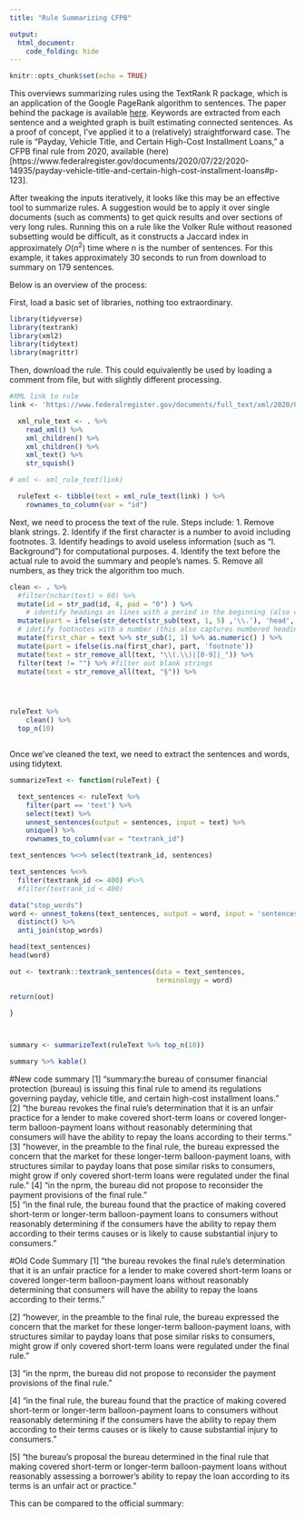 ```yaml
---
title: "Rule Summarizing CFPB"

output:
  html_document:
    code_folding: hide
---
```


```r
knitr::opts_chunk$set(echo = TRUE)
```

This overviews summarizing rules using the TextRank R package, which is an application of the Google PageRank algorithm to sentences. The paper behind the package is available [here](https://web.eecs.umich.edu/~mihalcea/papers/mihalcea.emnlp04.pdf). Keywords are extracted from each sentence and a weighted graph is built estimating connected sentences. As a proof of concept, I've applied it to a (relatively) straightforward case. The rule is "Payday, Vehicle Title, and Certain High-Cost Installment Loans," a CFPB final rule from 2020, available (here)[https://www.federalregister.gov/documents/2020/07/22/2020-14935/payday-vehicle-title-and-certain-high-cost-installment-loans#p-123]. 

After tweaking the inputs iteratively, it looks like this may be an effective tool to summarize rules. A suggestion would be to apply it over single documents (such as comments) to get quick results and over sections of very long rules. Running this on a rule like the Volker Rule without reasoned subsetting would be difficult, as it constructs a Jaccard index in approximately $O(n^2)$ time where n is the number of sentences. For this example, it takes approximately 30 seconds to run from download to summary on 179 sentences.

Below is an overview of the process:

First, load a basic set of libraries, nothing too extraordinary.
```r
library(tidyverse)
library(textrank)
library(xml2)
library(tidytext)
library(magrittr)
```



Then, download the rule. This could equivalently be used by loading a comment from file, but with slightly different processing.
```r
#XML link to rule
link <- 'https://www.federalregister.gov/documents/full_text/xml/2020/07/22/2020-14935.xml'

  xml_rule_text <- . %>% 
    read_xml() %>% 
    xml_children() %>% 
    xml_children() %>%
    xml_text() %>% 
    str_squish() 

# xml <- xml_rule_text(link)

  ruleText <- tibble(text = xml_rule_text(link) ) %>%
    rownames_to_column(var = "id")

```

Next, we need to process the text of the rule. Steps include:
1. Remove blank strings.
2. Identify if the first character is a number to avoid including footnotes.
3. Identify headings to avoid useless information (such as "I. Background") for computational purposes.
4. Identify the text before the actual rule to avoid the summary and people's names.
5. Remove all numbers, as they trick the algorithm too much.

```r

clean <- . %>%  
  #filter(nchar(text) > 60) %>% 
  mutate(id = str_pad(id, 4, pad = "0") ) %>% 
    # identify headings as lines with a period in the beginning (also captures some footnotes)
  mutate(part = ifelse(str_detect(str_sub(text, 1, 5) ,'\\.'), 'head', 'text')) %>% 
  # idetify footnotes with a number (this also captures numbered headings)
  mutate(first_char = text %>% str_sub(1, 1) %>% as.numeric() ) %>% 
  mutate(part = ifelse(is.na(first_char), part, 'footnote'))
  mutate(text = str_remove_all(text, "\\(.\\)|[0-9]|_")) %>%
  filter(text != "") %>% #filter out blank strings
  mutate(text = str_remove_all(text, "§")) %>% 




ruleText %>%
    clean() %>% 
  top_n(10)



```
              
Once we've cleaned the text, we need to extract the sentences and words, using tidytext.    
```r

summarizeText <- function(ruleText) {

  text_sentences <- ruleText %>%
    filter(part == 'text') %>%
    select(text) %>%
    unnest_sentences(output = sentences, input = text) %>%
    unique() %>%
    rownames_to_column(var = "textrank_id")

text_sentences %<>% select(textrank_id, sentences)

text_sentences %<>%
  filter(textrank_id <= 400) #%>%
  #filter(textrank_id < 400)

data("stop_words")
word <- unnest_tokens(text_sentences, output = word, input = 'sentences') %>% 
  distinct() %>% 
  anti_join(stop_words)

head(text_sentences)
head(word)

out <- textrank::textrank_sentences(data = text_sentences, 
                                    terminology = word)

return(out)

}



summary <- summarizeText(ruleText %>% top_n(10))

summary %>% kable()

```




#New code summary
[1] "summary:the bureau of consumer financial protection (bureau) is issuing this final rule to amend its regulations governing payday, vehicle title, and certain high-cost installment loans."                                                                                                                 
[2] "the bureau revokes the  final rule's determination that it is an unfair practice for a lender to make covered short-term loans or covered longer-term balloon-payment loans without reasonably determining that consumers will have the ability to repay the loans according to their terms."               
[3] "however, in the preamble to the  final rule, the bureau expressed the concern that the market for these longer-term balloon-payment loans, with structures similar to payday loans that pose similar risks to consumers, might grow if only covered short-term loans were regulated under the  final rule." 
[4] "in the  nprm, the bureau did not propose to reconsider the payment provisions of the  final rule."                                                                                                                                                                                                          
[5] "in the  final rule, the bureau found that the practice of making covered short-term or longer-term balloon-payment loans to consumers without reasonably determining if the consumers have the ability to repay them according to their terms causes or is likely to cause substantial injury to consumers."

#Old Code Summary
[1] "the bureau revokes the  final rule's determination that it is an unfair practice for a lender to make covered short-term loans or covered longer-term balloon-payment loans without reasonably determining that consumers will have the ability to repay the loans according to their terms." 

[2] "however, in the preamble to the  final rule, the bureau expressed the concern that the market for these longer-term balloon-payment loans, with structures similar to payday loans that pose similar risks to consumers, might grow if only covered short-term loans were regulated under the  final rule." 

[3] "in the  nprm, the bureau did not propose to reconsider the payment provisions of the  final rule."                           

[4] "in the  final rule, the bureau found that the practice of making covered short-term or longer-term balloon-payment loans to consumers without reasonably determining if the consumers have the ability to repay them according to their terms causes or is likely to cause substantial injury to consumers."

[5] "the bureau's proposal the bureau determined in the  final rule that making covered short-term or longer-term balloon-payment loans without reasonably assessing a borrower's ability to repay the loan according to its terms is an unfair act or practice."

This can be compared to the official summary:

<!-- ![summary](summary.PNG) -->
